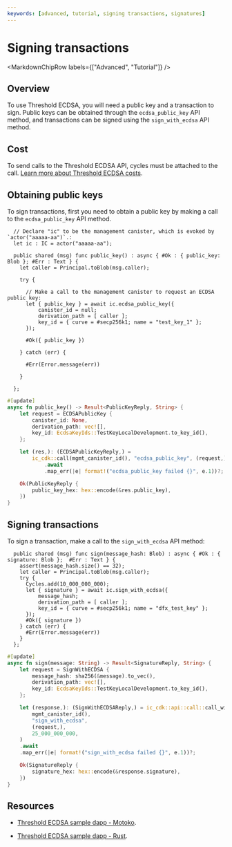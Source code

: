 ```yaml
---
keywords: [advanced, tutorial, signing transactions, signatures]
---
```




# Signing transactions

<MarkdownChipRow labels={["Advanced", "Tutorial"]} />

## Overview

To use Threshold ECDSA, you will need a public key and a transaction to sign. Public keys can be obtained through the `ecdsa_public_key` API method, and transactions can be signed using the `sign_with_ecdsa` API method.

## Cost

To send calls to the Threshold ECDSA API, cycles must be attached to the call. [Learn more about Threshold ECDSA costs](/docs/current/references/t-ecdsa-how-it-works).

## Obtaining public keys

To sign transactions, first you need to obtain a public key by making a call to the `ecdsa_public_key` API method.

<AdornedTabs groupId="language">
<TabItem value="motoko" label="Motoko" default>

```motoko
  // Declare "ic" to be the management canister, which is evoked by `actor("aaaaa-aa")`.:
  let ic : IC = actor("aaaaa-aa");

  public shared (msg) func public_key() : async { #Ok : { public_key: Blob }; #Err : Text } {
    let caller = Principal.toBlob(msg.caller);

    try {

      // Make a call to the management canister to request an ECDSA public key:
      let { public_key } = await ic.ecdsa_public_key({
          canister_id = null;
          derivation_path = [ caller ];
          key_id = { curve = #secp256k1; name = "test_key_1" };
      });

      #Ok({ public_key })

    } catch (err) {

      #Err(Error.message(err))

    }

  };
```

</TabItem>

<TabItem value="rust" label="Rust" default>

```rust
#[update]
async fn public_key() -> Result<PublicKeyReply, String> {
    let request = ECDSAPublicKey {
        canister_id: None,
        derivation_path: vec![],
        key_id: EcdsaKeyIds::TestKeyLocalDevelopment.to_key_id(),
    };

    let (res,): (ECDSAPublicKeyReply,) =
        ic_cdk::call(mgmt_canister_id(), "ecdsa_public_key", (request,))
            .await
            .map_err(|e| format!("ecdsa_public_key failed {}", e.1))?;

    Ok(PublicKeyReply {
        public_key_hex: hex::encode(&res.public_key),
    })
}
```

</TabItem>
</AdornedTabs>

## Signing transactions

To sign a transaction, make a call to the `sign_with_ecdsa` API method:

<AdornedTabs groupId="language">
<TabItem value="motoko" label="Motoko" default>

```motoko
  public shared (msg) func sign(message_hash: Blob) : async { #Ok : { signature: Blob };  #Err : Text } {
    assert(message_hash.size() == 32);
    let caller = Principal.toBlob(msg.caller);
    try {
      Cycles.add(10_000_000_000);
      let { signature } = await ic.sign_with_ecdsa({
          message_hash;
          derivation_path = [ caller ];
          key_id = { curve = #secp256k1; name = "dfx_test_key" };
      });
      #Ok({ signature })
    } catch (err) {
      #Err(Error.message(err))
    }
  };
```

</TabItem>

<TabItem value="rust" label="rust" default>

```rust
#[update]
async fn sign(message: String) -> Result<SignatureReply, String> {
    let request = SignWithECDSA {
        message_hash: sha256(&message).to_vec(),
        derivation_path: vec![],
        key_id: EcdsaKeyIds::TestKeyLocalDevelopment.to_key_id(),
    };

    let (response,): (SignWithECDSAReply,) = ic_cdk::api::call::call_with_payment(
        mgmt_canister_id(),
        "sign_with_ecdsa",
        (request,),
        25_000_000_000,
    )
    .await
    .map_err(|e| format!("sign_with_ecdsa failed {}", e.1))?;

    Ok(SignatureReply {
        signature_hex: hex::encode(&response.signature),
    })
}
```

</TabItem>
</AdornedTabs>

## Resources

- [Threshold ECDSA sample dapp - Motoko](https://github.com/dfinity/examples/blob/master/motoko/threshold-ecdsa/).

- [Threshold ECDSA sample dapp - Rust](https://github.com/dfinity/examples/tree/master/rust/threshold-ecdsa).
